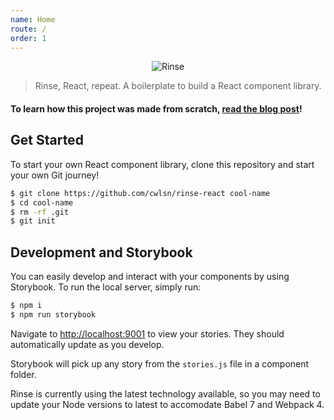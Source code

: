---
name: Home
route: /
order: 1
---

<p align="center">
	<img src="https://user-images.githubusercontent.com/10063864/45442352-c961ab80-b68f-11e8-84a3-e920f05a313c.png" width={400} alt="Rinse" />
</p>

> Rinse, React, repeat. A boilerplate to build a React component library.

#### To learn how this project was made from scratch, [read the blog post](https://medium.com/@cwlsn/how-to-write-your-own-reusable-react-component-library-a57dc7c9a210)!

## Get Started

To start your own React component library, clone this repository and start your own Git journey!

```bash
$ git clone https://github.com/cwlsn/rinse-react cool-name
$ cd cool-name
$ rm -rf .git
$ git init
```

## Development and Storybook

You can easily develop and interact with your components by using Storybook. To run the local server, simply run:

```bash
$ npm i
$ npm run storybook
```

Navigate to [http://localhost:9001](http://localhost:9001) to view your stories. They should automatically update as you develop.

Storybook will pick up any story from the `stories.js` file in a component folder.

Rinse is currently using the latest technology available, so you may need to update your Node versions to latest to accomodate Babel 7 and Webpack 4.
